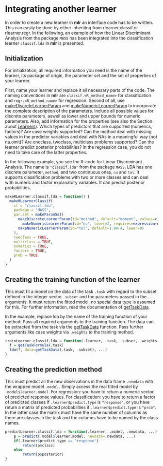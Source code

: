 Integrating another learner
===========================

In order to create a new learner in **mlr** an interface code has to be written. This can
easily be done by either inheriting from rlearner.classif or rlearner.regr. In the following, 
an example of how the Linear Discriminant Analysis from the package ``MASS`` has been 
integrated into the classification learner ``classif.lda`` in **mlr** is presented.

Initialization
--------------

For initialization, all required information you need is the name of the learner, its package 
of origin, the parameter set and the set of properties of your learner.

First, name your learner and replace it all necessary parts of the code. The naming conventions 
in **mlr** are ``classif.<R_method_name>`` for classification and ``regr.<R_method_name>`` for 
regression. Second of all, use [makeDiscreteLearnerParam](http://berndbischl.github.io/ParamHelpers/man/LearnerParam.html) and [makeNumericLearnerParam](http://berndbischl.github.io/ParamHelpers/man/LearnerParam.html) to incorporate 
the complete description of the parameters. Include all possible values for discrete parameters, aswell 
as lower and upper bounds for numeric parameters. Also, add information for the properties (see also 
the Section about [Learners](learner.md)). Which types of predictors that are supported (numerics, factors)? 
Are case weights supported? Can the method deal with missing values in the predictor variables and deal with 
NAs in a meaningful way (not na.omit)? Are oneclass, twoclass, multiclass problems supported? Can the 
learner predict posterior probabilities? In the regression case, you do not need to take care of the 
latter properties.

In the following example, you see the R-code for Linear Discriminant Analysis. The name is 
``"classif.lda"`` from the package ``MASS``. LDA has one discrete parameter, ``method``, and two 
continuous ones, ``nu`` and ``tol``. It supports classification problems with two or more classes and 
can deal with numeric and factor explanatory variables. It can predict posterior probabilities.

```r
makeRLearner.classif.lda = function() {
  makeRLearnerClassif(
    cl = "classif.lda",
    package = "MASS",
    par.set = makeParamSet(
  	  makeDiscreteLearnerParam(id="method", default="moment", values=c("moment", "mle", "mve", "t")),
  		makeNumericLearnerParam(id="nu", lower=2, requires=expression(method=="t")),
      makeNumericLearnerParam(id="tol", default=1.0e-4, lower=0)
    ), 
    twoclass = TRUE, 
    multiclass = TRUE, 
    numerics = TRUE, 
    factors = TRUE, 
    prob = TRUE
  )
}
```

Creating the training function of the learner
---------------------------------------------

This must fit a model on the data of the task ``.task`` with regard to the subset defined in the 
integer vector ``.subset`` and the parameters passed in the ``...`` arguments. It must return the 
fitted model, no special data type is assumed for this. For further information, read the 
documentation of [getTaskData](http://berndbischl.github.io/mlr/man/getTaskData.html).

In the example, replace lda by the name of the training function of your method. Pass all 
required arguments to the training function. The data can be extracted from the task via the 
[getTaskData](http://berndbischl.github.io/mlr/man/getTaskData.html) function. Pass further arguments like case weights via ``.weights`` to the training method.

```r
trainLearner.classif.lda = function(.learner, .task, .subset, .weights,  ...) {
  f = getTaskFormula(.task)
  lda(f, data=getTaskData(.task, .subset), ...)
}
```

Creating the prediction method 
------------------------------

This must predict all the new observations in the data frame ``.newdata`` with the wrapped model ``.model.`` 
Simply access the real fitted model by ``.model$learner.model``. For regression: you have to return a 
numeric vector of predicted response values. For classification: you have to return a factor of predicted
classes if ``.learner$predict.type`` is ``"response"``, or you have return a matrix of predicted probabilities if
``.learner$predict.type`` is ``"prob"``. In the latter case the matrix must have the same number of columns as there
are classes in the task and the columns have to be named by the class names.

```r
predictLearner.classif.lda = function(.learner, .model, .newdata, ...) {
	p = predict(.model$learner.model, newdata=.newdata, ...)
	if(.learner$predict.type == "response")
		return(p$class)
	else
		return(p$posterior)
}
``` 



